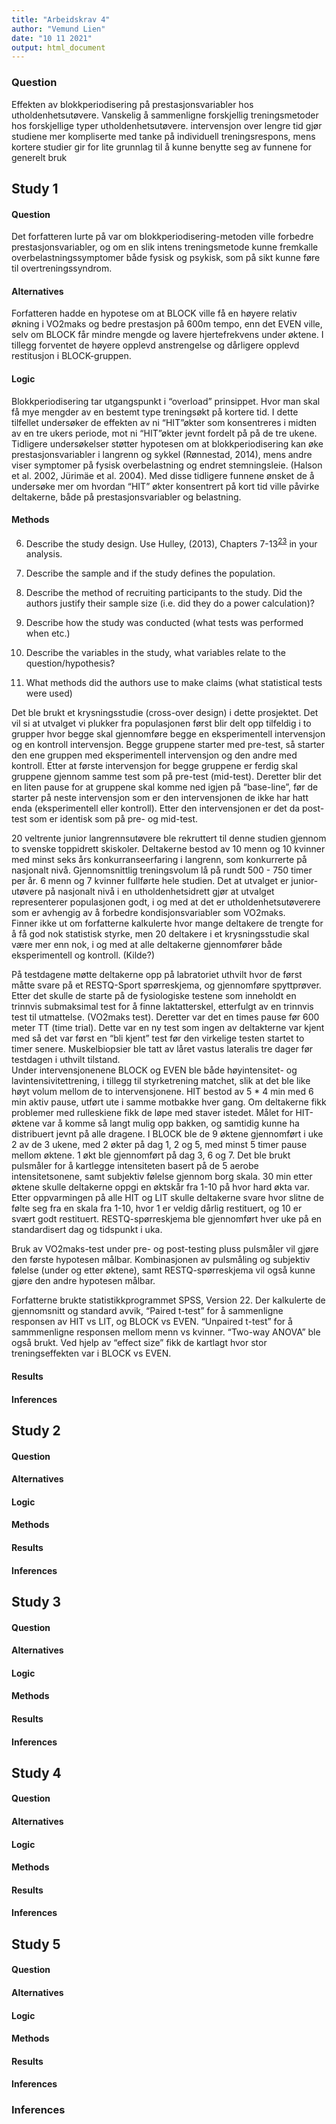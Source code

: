 ```yaml
---
title: "Arbeidskrav 4"
author: "Vemund Lien"
date: "10 11 2021"
output: html_document
---
```


### Question

Effekten av blokkperiodisering på prestasjonsvariabler
hos utholdenhetsutøvere. Vanskelig å sammenligne forskjellig treningsmetoder
hos forskjellige typer utholdenhetsutøvere. intervensjon over lengre tid gjør
studiene mer kompliserte med tanke på individuell treningsrespons, mens kortere
studier gir for lite grunnlag til å kunne benytte seg av funnene for generelt
bruk

## Study 1

#### Question

Det forfatteren lurte på var om blokkperiodisering-metoden ville forbedre prestasjonsvariabler, og om en slik intens treningsmetode kunne fremkalle overbelastningssymptomer både fysisk og psykisk, som på sikt kunne føre til overtreningssyndrom.

#### Alternatives

Forfatteren hadde en hypotese om at BLOCK ville få en høyere relativ økning i VO2maks
og bedre prestasjon på 600m tempo, enn det EVEN ville, selv om BLOCK får mindre
mengde og lavere hjertefrekvens under øktene. I tillegg forventet de høyere opplevd anstrengelse og dårligere opplevd restitusjon i BLOCK-gruppen.

#### Logic

Blokkperiodisering tar utgangspunkt i "overload" prinsippet. Hvor man skal få mye mengder av en bestemt type treningsøkt på kortere tid. I dette tilfellet undersøker de effekten av ni "HIT"økter som konsentreres i midten av en tre ukers periode, mot ni "HIT"økter jevnt fordelt på på de tre ukene. Tidligere undersøkelser støtter hypotesen om at blokkperiodisering kan øke prestasjonsvariabler i langrenn og sykkel (Rønnestad, 2014), mens andre viser symptomer på fysisk overbelastning og endret stemningsleie. (Halson et al. 2002, Jürimäe et al. 2004). Med disse tidligere funnene ønsket de å undersøke mer om hvordan "HIT" økter konsentrert på kort tid ville påvirke deltakerne, både på prestasjonsvariabler og belastning.

#### Methods

6.  Describe the study design. Use Hulley, (2013), Chapters 7-13^[23](https://dhammarstrom.github.io/quant-methods/assignment4.html#fn23)^ in your analysis.

7.  Describe the sample and if the study defines the population.

8.  Describe the method of recruiting participants to the study. Did the authors justify their sample size (i.e. did they do a power calculation)?

9.  Describe how the study was conducted (what tests was performed when etc.)

10. Describe the variables in the study, what variables relate to the question/hypothesis?

11. What methods did the authors use to make claims (what statistical tests were used)

Det ble brukt et krysningsstudie (cross-over design) i dette prosjektet. Det vil si at utvalget vi plukker fra populasjonen først blir delt opp tilfeldig i to grupper hvor begge skal gjennomføre begge en eksperimentell intervensjon og en kontroll intervensjon. Begge gruppene starter med pre-test, så starter den ene gruppen med eksperimentell intervensjon og den andre med kontroll. Etter at første intervensjon for begge gruppene er ferdig skal gruppene gjennom samme test som på pre-test (mid-test). Deretter blir det en liten pause for at gruppene skal komme ned igjen på "base-line", før de starter på neste intervensjon som er den intervensjonen de ikke har hatt enda (eksperimentell eller kontroll). Etter den intervensjonen er det da post-test som er identisk som på pre- og mid-test.

20 veltrente junior langrennsutøvere ble rekruttert til denne studien gjennom to svenske toppidrett skiskoler. Deltakerne bestod av 10 menn og 10 kvinner med minst seks års konkurranseerfaring i langrenn, som konkurrerte på nasjonalt nivå. Gjennomsnittlig treningsvolum lå på rundt 500 - 750 timer per år. 6 menn og 7 kvinner fullførte hele studien. Det at utvalget er junior-utøvere på nasjonalt nivå i en utholdenhetsidrett gjør at utvalget representerer populasjonen godt, i og med at det er utholdenhetsutøverere som er avhengig av å forbedre kondisjonsvariabler som VO2maks. \
Finner ikke ut om forfatterne kalkulerte hvor mange deltakere de trengte for å få god nok statistisk styrke, men 20 deltakere i et krysningsstudie skal være mer enn nok, i og med at alle deltakerne gjennomfører både eksperimentell og kontroll. (Kilde?)

På testdagene møtte deltakerne opp på labratoriet uthvilt hvor de først måtte svare på et RESTQ-Sport spørreskjema, og gjennomføre spyttprøver. Etter det skulle de starte på de fysiologiske testene som inneholdt en trinnvis submaksimal test for å finne laktatterskel, etterfulgt av en trinnvis test til utmattelse. (VO2maks test). Deretter var det en times pause før 600 meter TT (time trial). Dette var en ny test som ingen av deltakterne var kjent med så det var først en "bli kjent" test før den virkelige testen startet to timer senere. Muskelbiopsier ble tatt av låret vastus lateralis tre dager før testdagen i uthvilt tilstand.\
Under intervensjonenene BLOCK og EVEN ble både høyintensitet- og lavintensivitettrening, i tillegg til styrketrening matchet, slik at det ble like høyt volum mellom de to intervensjonene. HIT bestod av 5 \* 4 min med 6 min aktiv pause, utført ute i samme motbakke hver gang. Om deltakerne fikk problemer med rulleskiene fikk de løpe med staver istedet. Målet for HIT-øktene var å komme så langt mulig opp bakken, og samtidig kunne ha distribuert jevnt på alle dragene. I BLOCK ble de 9 øktene gjennomført i uke 2 av de 3 ukene, med 2 økter på dag 1, 2 og 5, med minst 5 timer pause mellom øktene. 1 økt ble gjennomført på dag 3, 6 og 7. Det ble brukt pulsmåler for å kartlegge intensiteten basert på de 5 aerobe intensitetsonene, samt subjektiv følelse gjennom borg skala. 30 min etter øktene skulle deltakerne oppgi en øktskår fra 1-10 på hvor hard økta var. Etter oppvarmingen på alle HIT og LIT skulle deltakerne svare hvor slitne de følte seg fra en skala fra 1-10, hvor 1 er veldig dårlig restituert, og 10 er svært godt restituert. RESTQ-spørreskjema ble gjennomført hver uke på en standardisert dag og tidspunkt i uka.

Bruk av VO2maks-test under pre- og post-testing pluss pulsmåler vil gjøre den første hypotesen målbar. Kombinasjonen av pulsmåling og subjektiv følelse (under og etter øktene), samt RESTQ-spørreskjema vil også kunne gjøre den andre hypotesen målbar.

Forfatterne brukte statistikkprogrammet SPSS, Version 22. Der kalkulerte de gjennomsnitt og standard avvik, "Paired t-test" for å sammenligne responsen av HIT vs LIT, og BLOCK vs EVEN. "Unpaired t-test" for å sammmenligne responsen mellom menn vs kvinner. "Two-way ANOVA" ble også brukt. Ved hjelp av "effect size" fikk de kartlagt hvor stor treningseffekten var i BLOCK vs EVEN.

#### Results

#### Inferences

## Study 2

#### Question

#### Alternatives

#### Logic

#### Methods

#### Results

#### Inferences

## Study 3

#### Question

#### Alternatives

#### Logic

#### Methods

#### Results

#### Inferences

## Study 4

#### Question

#### Alternatives

#### Logic

#### Methods

#### Results

#### Inferences

## Study 5

#### Question

#### Alternatives

#### Logic

#### Methods

#### Results

#### Inferences

### Inferences
